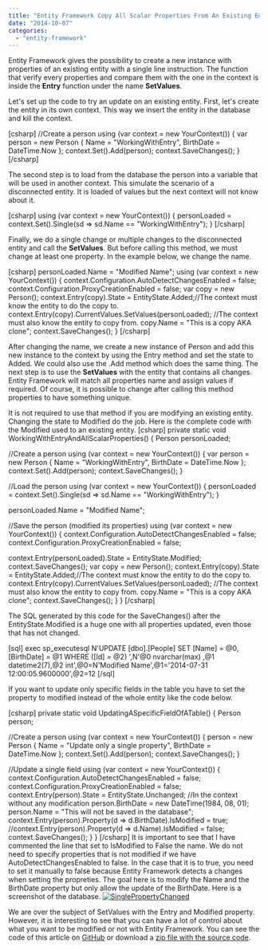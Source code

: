 ```yaml
---
title: "Entity Framework Copy All Scalar Properties From An Existing Entity"
date: "2014-10-07"
categories: 
  - "entity-framework"
---
```


Entity Framework gives the possibility to create a new instance with properties of an existing entity with a single line instruction. The function that verify every properties and compare them with the one in the context is inside the **Entry** function under the name **SetValues**.

Let's set up the code to try an update on an existing entity. First, let's create the entity in its own context. This way we insert the entity in the database and kill the context.

\[csharp\] //Create a person using (var context = new YourContext()) { var person = new Person { Name = "WorkingWithEntry", BirthDate = DateTime.Now }; context.Set<Person>().Add(person); context.SaveChanges(); } \[/csharp\]

The second step is to load from the database the person into a variable that will be used in another context. This simulate the scenario of a disconnected entity. It is loaded of values but the next context will not know about it.

\[csharp\] using (var context = new YourContext()) { personLoaded = context.Set<Person>().Single(sd => sd.Name == "WorkingWithEntry"); } \[/csharp\]

Finally, we do a single change or multiple changes to the disconnected entity and call the **SetValues**. But before calling this method, we must change at least one property. In the example below, we change the name.

\[csharp\] personLoaded.Name = "Modified Name"; using (var context = new YourContext()) { context.Configuration.AutoDetectChangesEnabled = false; context.Configuration.ProxyCreationEnabled = false; var copy = new Person(); context.Entry(copy).State = EntityState.Added;//The context must know the entity to do the copy to. context.Entry(copy).CurrentValues.SetValues(personLoaded); //The context must also know the entity to copy from. copy.Name = "This is a copy AKA clone"; context.SaveChanges(); } \[/csharp\]

After changing the name, we create a new instance of Person and add this new instance to the context by using the Entry method and set the state to Added. We could also use the .Add method which does the same thing. The next step is to use the **SetValues** with the entity that contains all changes. Entity Framework will match all properties name and assign values if required. Of course, it is possible to change after calling this method properties to have something unique.

It is not required to use that method if you are modifying an existing entity. Changing the state to Modified do the job. Here is the complete code with the Modified used to an existing entity. \[csharp\] private static void WorkingWithEntryAndAllScalarProperties() { Person personLoaded;

//Create a person using (var context = new YourContext()) { var person = new Person { Name = "WorkingWithEntry", BirthDate = DateTime.Now }; context.Set<Person>().Add(person); context.SaveChanges(); }

//Load the person using (var context = new YourContext()) { personLoaded = context.Set<Person>().Single(sd => sd.Name == "WorkingWithEntry"); }

personLoaded.Name = "Modified Name";

//Save the person (modified its properties) using (var context = new YourContext()) { context.Configuration.AutoDetectChangesEnabled = false; context.Configuration.ProxyCreationEnabled = false;

context.Entry(personLoaded).State = EntityState.Modified; context.SaveChanges(); var copy = new Person(); context.Entry(copy).State = EntityState.Added;//The context must know the entity to do the copy to. context.Entry(copy).CurrentValues.SetValues(personLoaded); //The context must also know the entity to copy from. copy.Name = "This is a copy AKA clone"; context.SaveChanges(); } } \[/csharp\]

The SQL generated by this code for the SaveChanges() after the EntityState.Modified is a huge one with all properties updated, even those that has not changed.

\[sql\] exec sp\_executesql N'UPDATE \[dbo\].\[People\] SET \[Name\] = @0, \[BirthDate\] = @1 WHERE (\[Id\] = @2) ',N'@0 nvarchar(max) ,@1 datetime2(7),@2 int',@0=N'Modified Name',@1='2014-07-31 12:00:05.9600000',@2=12 \[/sql\]

If you want to update only specific fields in the table you have to set the property to modified instead of the whole entity like the code below.

\[csharp\] private static void UpdatingASpecificFieldOfATable() { Person person;

//Create a person using (var context = new YourContext()) { person = new Person { Name = "Update only a single property", BirthDate = DateTime.Now }; context.Set<Person>().Add(person); context.SaveChanges(); }

//Update a single field using (var context = new YourContext()) { context.Configuration.AutoDetectChangesEnabled = false; context.Configuration.ProxyCreationEnabled = false; context.Entry(person).State = EntityState.Unchanged; //In the context without any modification person.BirthDate = new DateTime(1984, 08, 01); person.Name = "This will not be saved in the database"; context.Entry(person).Property(d => d.BirthDate).IsModified = true; //context.Entry(person).Property(d => d.Name).IsModified = false; context.SaveChanges(); } } \[/csharp\] It is important to see that I have commented the line that set to IsModified to False the name. We do not need to specify properties that is not modified if we have AutoDetectChangesEnabled to false. In the case that it is to true, you need to set it manually to false because Entity Framework detects a changes when setting the propreties. The goal here is to modify the Name and the BirthDate property but only allow the update of the BirthDate. Here is a screenshot of the database. [![SinglePropertyChanged](http://patrickdesjardins.com/blog/wp-content/uploads/2014/10/SinglePropertyChanged-400x35.png)](http://patrickdesjardins.com/blog/entity-framework-copy-all-scalar-properties-from-an-existing-entity/singlepropertychanged)

We are over the subject of SetValues with the Entry and Modified property. However, it is interesting to see that you can have a lot of control about what you want to be modified or not with Entity Framework. You can see the code of this article on [GitHub](https://github.com/MrDesjardins/EntityFrameworkTestConsole/tree/70569e9c7e3dacb61d7a12624882fdac92a2860f) or download a [zip file with the source code](https://github.com/MrDesjardins/EntityFrameworkTestConsole/archive/70569e9c7e3dacb61d7a12624882fdac92a2860f.zip).
